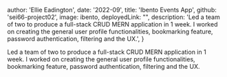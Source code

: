 
  author: 'Ellie Eadington',
  date: '2022-09',
  title: 'Ibento Events App',
  github: 'sei66-project02',
  image: ibento,
  deployedLink: "",
  description:
    'Led a team of two to produce a full-stack CRUD MERN application in 1 week. I worked on creating the general user profile functionalities, bookmarking feature, password authentication, filtering and the UX.',
}


Led a team of two to produce a full-stack CRUD MERN application in 1 week. I worked on creating the general user profile functionalities, bookmarking feature, password authentication, filtering and the UX.


